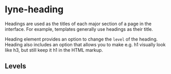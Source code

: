 
<Meta title="Documentation/Lyne Heading" />

# lyne-heading

Headings are used as the titles of each major section of a page in the interface. For example, templates generally use headings as their title.

Heading element provides an option to change the `level` of the heading. Heading also includes an option that allows you to make e.g. h1 visually look like h3, but still keep it h1 in the HTML markup.

## Levels
<Preview>
  <Story id="heading--level-1" />
  <Story id="heading--level-2" />
  <Story id="heading--level-3" />
</Preview>
